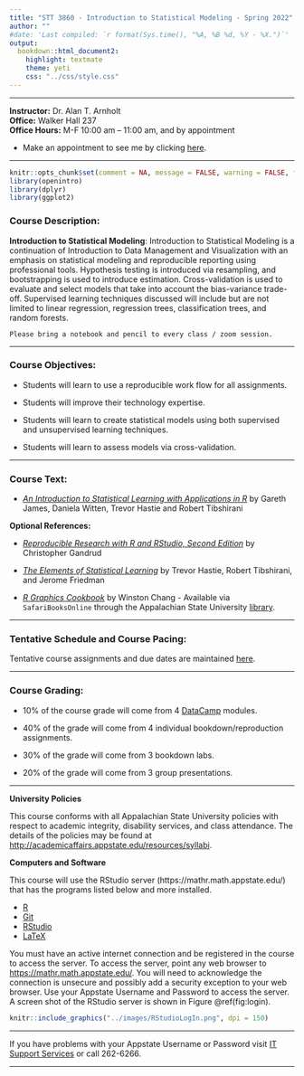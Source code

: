 ```yaml
---
title: "STT 3860 - Introduction to Statistical Modeling - Spring 2022"
author: ""
#date: 'Last compiled: `r format(Sys.time(), "%A, %B %d, %Y - %X.")`'
output: 
  bookdown::html_document2: 
    highlight: textmate
    theme: yeti
    css: "../css/style.css"
---
```


--------------

**Instructor:**  Dr. Alan T. Arnholt  
**Office:** Walker Hall 237      
**Office Hours:** M-F 10:00 am -- 11:00 am, and by appointment

* Make an appointment to see me by clicking [here]( https://calendar.google.com/calendar/u/0/selfsched?sstoken=UUtZb3I1Z1pFczdjfGRlZmF1bHR8MTZjOTU5MGY0ZTFlOTA2MmExNzhlYWQ5MGIzZWQ0OGM).

--------------

```r
knitr::opts_chunk$set(comment = NA, message = FALSE, warning = FALSE, fig.align = "center")
library(openintro)
library(dplyr)
library(ggplot2)
```


### Course Description: {-}

**Introduction to Statistical Modeling**: Introduction to Statistical Modeling is a continuation of Introduction to Data Management and Visualization with an emphasis on statistical modeling and reproducible reporting using professional tools.  Hypothesis testing is introduced via resampling, and bootstrapping is used to introduce estimation.  Cross-validation is used to evaluate and select models that take into account the bias-variance trade-off.  Supervised learning techniques discussed will include but are not limited to linear regression, regression trees, classification trees, and random forests.

```block
Please bring a notebook and pencil to every class / zoom session.  
```

* * * 

### Course Objectives: {-}

* Students will learn to use a reproducible work flow for all assignments.

* Students will improve their technology expertise.

* Students will learn to create statistical models using both supervised and unsupervised learning techniques.

* Students will learn to assess models via cross-validation.

* * *

### Course Text: {-}

* [_An Introduction to Statistical Learning with Applications in R_](http://www-bcf.usc.edu/~gareth/ISL/) by Gareth James, Daniela Witten, Trevor Hastie and Robert Tibshirani

**Optional References:**

* [_Reproducible Research with R and RStudio, Second Edition_](https://github.com/christophergandrud/Rep-Res-Book) by Christopher Gandrud

* [_The Elements of Statistical Learning_](http://web.stanford.edu/~hastie/ElemStatLearn/) by Trevor Hastie, Robert Tibshirani, and Jerome Friedman

* [_R Graphics Cookbook_](http://www.amazon.com/R-Graphics-Cookbook-Winston-Chang/dp/1449316956) by Winston Chang - Available via `SafariBooksOnline` through the Appalachian State University [library](http://library.appstate.edu/). 

* * *


### Tentative Schedule and Course Pacing: {-}

Tentative course assignments and due dates are maintained [here](https://StatisticalModeling.github.io/DataScience_2/CoursePacing/STT3860CoursePacingS2022.html).

* * *

### Course Grading: {-}

* 10% of the course grade will come from 4 [DataCamp](https://www.datacamp.com/home) modules.

* 40% of the grade will come from 4 individual bookdown/reproduction assignments.

* 30% of the grade will come from 3 bookdown labs.

* 20% of the grade will come from 3 group presentations.

* * *

**University Policies**

This course conforms with all Appalachian State University policies with respect to academic integrity, disability services, and class attendance.  The details of the policies may be found at <http://academicaffairs.appstate.edu/resources/syllabi>.


**Computers and Software**

This course will use the RStudio server  (https://mathr.math.appstate.edu/) that has the programs listed below and more installed.

* [R](http://cran.r-project.org) 
* [Git](http://git-scm.com/downloads) 
* [RStudio](http://www.rstudio.com/products/rstudio/download/)
* [LaTeX](http://www.ctan.org/starter)

You must have an active internet connection and be registered in the course to access the server. To access the server, point any web browser to <https://mathr.math.appstate.edu/>.  You will need to acknowledge the connection is unsecure and possibly add a security exception to your web browser. Use your Appstate Username and Password to access the server.  A screen shot of the RStudio server is shown in Figure \@ref(fig:login).

```r
knitr::include_graphics("../images/RStudioLogIn.png", dpi = 150)
```

* * *

If you have problems with your Appstate Username or Password visit [IT Support Services](http://support.appstate.edu/) or call 262-6266.  

* * *



